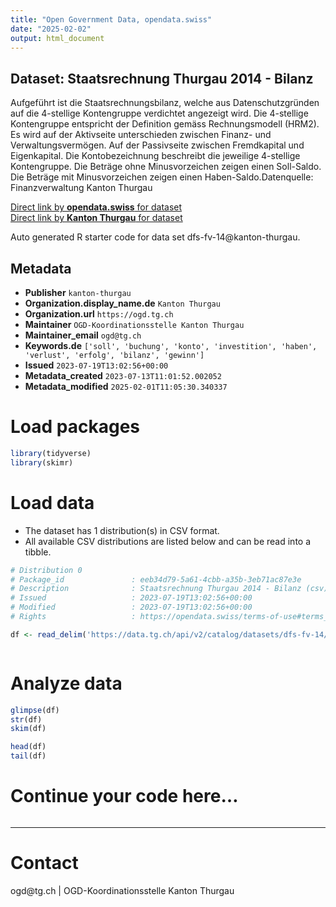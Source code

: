 ```yaml
---
title: "Open Government Data, opendata.swiss"
date: "2025-02-02"
output: html_document
---
```


## Dataset: Staatsrechnung Thurgau 2014 - Bilanz

Aufgeführt ist die Staatsrechnungsbilanz, welche aus Datenschutzgründen auf die 4-stellige Kontengruppe verdichtet angezeigt wird. Die 4-stellige Kontengruppe entspricht der Definition gemäss Rechnungsmodell (HRM2). Es wird auf der Aktivseite unterschieden zwischen Finanz- und Verwaltungsvermögen. Auf der Passivseite zwischen Fremdkapital und Eigenkapital. Die Kontobezeichnung beschreibt die jeweilige 4-stellige Kontengruppe. Die Beträge ohne Minusvorzeichen zeigen einen Soll-Saldo. Die Beträge mit Minusvorzeichen zeigen einen Haben-Saldo.Datenquelle: Finanzverwaltung Kanton Thurgau

[Direct link by **opendata.swiss** for dataset](https://opendata.swiss/de/dataset/staatsrechnung-thurgau-2014-bilanz)<br>
[Direct link by **Kanton Thurgau** for dataset](https://data.tg.ch/explore/dataset/dfs-fv-14/)

Auto generated R starter code for data set dfs-fv-14@kanton-thurgau.

## Metadata

- **Publisher** `kanton-thurgau`
- **Organization.display_name.de** `Kanton Thurgau`
- **Organization.url** `https://ogd.tg.ch`
- **Maintainer** `OGD-Koordinationsstelle Kanton Thurgau`
- **Maintainer_email** `ogd@tg.ch`
- **Keywords.de** `['soll', 'buchung', 'konto', 'investition', 'haben', 'verlust', 'erfolg', 'bilanz', 'gewinn']`
- **Issued** `2023-07-19T13:02:56+00:00`
- **Metadata_created** `2023-07-13T11:01:52.002052`
- **Metadata_modified** `2025-02-01T11:05:30.340337`


# Load packages

```r

library(tidyverse)
library(skimr)

```

# Load data

-   The dataset has 1 distribution(s) in CSV format.
-   All available CSV distributions are listed below and can be read into a tibble.

```r

# Distribution 0
# Package_id               : eeb34d79-5a61-4cbb-a35b-3eb71ac87e3e
# Description              : Staatsrechnung Thurgau 2014 - Bilanz (csv)
# Issued                   : 2023-07-19T13:02:56+00:00
# Modified                 : 2023-07-19T13:02:56+00:00
# Rights                   : https://opendata.swiss/terms-of-use#terms_by

df <- read_delim('https://data.tg.ch/api/v2/catalog/datasets/dfs-fv-14/exports/csv?use_labels=true')



```

# Analyze data

```r

glimpse(df)
str(df)
skim(df)

head(df)
tail(df)

```

# Continue your code here...

```r

```

------------------------------------------------------------------------

# Contact

ogd@tg.ch | OGD-Koordinationsstelle Kanton Thurgau
